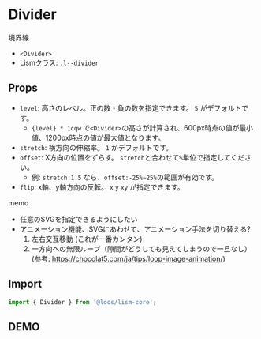 
# Divider

境界線

- `<Divider>`
- Lismクラス: `.l--divider`

## Props
- `level`: 高さのレベル。正の数・負の数を指定できます。 `5` がデフォルトです。
	- `{level} * 1cqw` で`<Divider>`の高さが計算され、600px時点の値が最小値、1200px時点の値が最大値となります。
- `stretch`: 横方向の伸縮率。 `1` がデフォルトです。
- `offset`: X方向の位置をずらす。 `stretch`と合わせて`%`単位で指定してください。
	- 例: `stretch:1.5` なら、`offset:-25%~25%`の範囲が有効です。
- `flip`: x軸、y軸方向の反転。 `x` `y` `xy` が指定できます。


memo 
- 任意のSVGを指定できるようにしたい
- アニメーション機能、SVGにあわせて、アニメーション手法を切り替える?
	1. 左右交互移動 (これが一番カンタン)
	2. 一方向への無限ループ（隙間がどうしても見えてしまうので一旦なし）  
	(参考: https://chocolat5.com/ja/tips/loop-image-animation/)


## Import

```js
import { Divider } from '@loos/lism-core';
```

## DEMO

<Tabs alignfull>
	<TabItem index={0} label="Line">
		<Container isConstrained isFlow>
			<LineDemo />
		</Container>
	</TabItem>
	<TabItem index={1} label="Wave">
		<Container isConstrained isFlow>
			<WaveDemo />
		</Container>
	</TabItem>
	<TabItem index={2} label="Arrow">
		<Container isConstrained isFlow>
			<ArrowDemo />
		</Container>
	</TabItem>
	<TabItem index={3} label="Circle">
		<Container isConstrained isFlow>
			<CircleDemo />
		</Container>
	</TabItem>
</Tabs>

